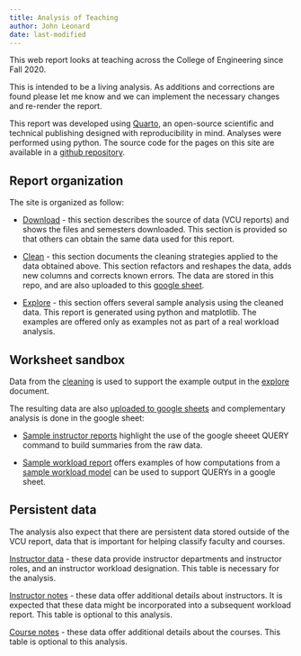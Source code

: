 ```yaml
---
title: Analysis of Teaching
author: John Leonard
date: last-modified
---
```


This web report looks at teaching across the College of Engineering since Fall 2020.

This is intended to be a living analysis.  As additions and corrections are found please let me know and we can implement the necessary changes and re-render the report.

This report was developed using [Quarto](https://quarto.org/), an open-source scientific and technical publishing designed with reproducibility in mind.  Analyses were performed using python.  The source code for the pages on this site are available in a [github repository](https://github.com/vcu-ssg/ssg-quarto-soc-analysis).

## Report organization

The site is organized as follow:

* [Download](./10_download.qmd) - this section describes the source of data (VCU reports) and shows the files and semesters downloaded.  This section is provided so that others can obtain the same data used for this report.

* [Clean](./20_clean.qmd) - this section documents the cleaning strategies applied to the data obtained above. This section refactors and reshapes the data, adds new columns and corrects known errors. The data
are stored in this repo, and are also uploaded to this [google sheet](https://docs.google.com/spreadsheets/d/1ZK7k8M85CXLof6FdeJYJuGFbfjsOXrCv5mc7OgUInWw/edit#gid=1728987696).

* [Explore](./30_explore.qmd) - this section offers several sample analysis using the cleaned data. This report is generated using python and matplotlib. The examples are offered only as examples not
as part of a real workload analysis.

## Worksheet sandbox

Data from the [cleaning](./20_clean.qmd) is used to support the example output in the [explore](./30_explore.qmd) document.

The resulting data are also [uploaded to google sheets](https://docs.google.com/spreadsheets/d/1ZK7k8M85CXLof6FdeJYJuGFbfjsOXrCv5mc7OgUInWw/edit#gid=1728987696) and complementary analysis is done in the google sheet:

* [Sample instructor reports](https://docs.google.com/spreadsheets/d/1ZK7k8M85CXLof6FdeJYJuGFbfjsOXrCv5mc7OgUInWw/edit#gid=1722375566) highlight the use of the google sheeet QUERY command to build summaries from the raw data.

* [Sample workload report](https://docs.google.com/spreadsheets/d/1ZK7k8M85CXLof6FdeJYJuGFbfjsOXrCv5mc7OgUInWw/edit#gid=1484314377) offers examples of how computations from a [sample workload model](https://vcu-ssg.github.io/ssg-quarto-soc-analysis/20_clean.html#sample-workload-model) can be used to support QUERYs in a google sheet.

## Persistent data

The analysis also expect that there are persistent data stored outside of the VCU report, data that is important for helping classify faculty and courses.

[Instructor data](https://docs.google.com/spreadsheets/d/1ZK7k8M85CXLof6FdeJYJuGFbfjsOXrCv5mc7OgUInWw/edit#gid=654840116) - these data provide instructor departments and instructor roles, and an instructor
workload designation. This table is necessary for the analysis.

[Instructor notes](https://docs.google.com/spreadsheets/d/1ZK7k8M85CXLof6FdeJYJuGFbfjsOXrCv5mc7OgUInWw/edit#gid=211942472) - these data offer additional details about instructors.  It is expected that these data might be incorporated into a subsequent workload report. This table is optional to this analysis.

[Course notes](https://docs.google.com/spreadsheets/d/1ZK7k8M85CXLof6FdeJYJuGFbfjsOXrCv5mc7OgUInWw/edit#gid=498592034) - these data offer additional details about the courses. This table is optional to this analysis.

